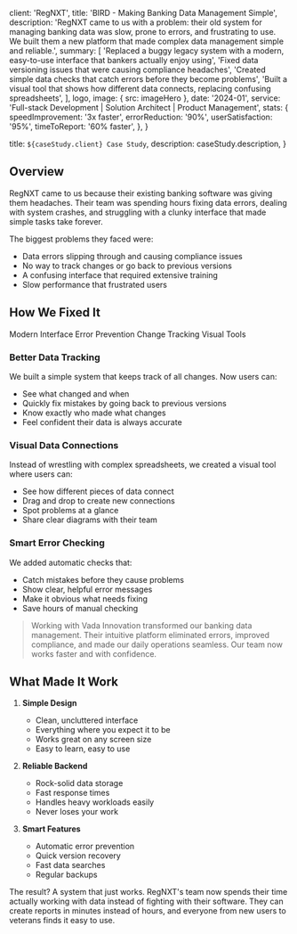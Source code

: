 
  client: 'RegNXT',
  title: 'BIRD - Making Banking Data Management Simple',
  description:
    'RegNXT came to us with a problem: their old system for managing banking data was slow, prone to errors, and frustrating to use. We built them a new platform that made complex data management simple and reliable.',
  summary: [
    'Replaced a buggy legacy system with a modern, easy-to-use interface that bankers actually enjoy using',
    'Fixed data versioning issues that were causing compliance headaches',
    'Created simple data checks that catch errors before they become problems',
    'Built a visual tool that shows how different data connects, replacing confusing spreadsheets',
  ],
  logo,
  image: { src: imageHero },
  date: '2024-01',
  service: 'Full-stack Development | Solution Architect | Product Management',
  stats: {
    speedImprovement: '3x faster',
    errorReduction: '90%',
    userSatisfaction: '95%',
    timeToReport: '60% faster',
  },
}

  title: `${caseStudy.client} Case Study`,
  description: caseStudy.description,
}

## Overview

RegNXT came to us because their existing banking software was giving them headaches. Their team was spending hours fixing data errors, dealing with system crashes, and struggling with a clunky interface that made simple tasks take forever.

The biggest problems they faced were:

- Data errors slipping through and causing compliance issues
- No way to track changes or go back to previous versions
- A confusing interface that required extensive training
- Slow performance that frustrated users

## How We Fixed It

<TagList>
  <TagListItem>Modern Interface</TagListItem>
  <TagListItem>Error Prevention</TagListItem>
  <TagListItem>Change Tracking</TagListItem>
  <TagListItem>Visual Tools</TagListItem>
</TagList>

### Better Data Tracking

We built a simple system that keeps track of all changes. Now users can:

- See what changed and when
- Quickly fix mistakes by going back to previous versions
- Know exactly who made what changes
- Feel confident their data is always accurate

### Visual Data Connections

Instead of wrestling with complex spreadsheets, we created a visual tool where users can:

- See how different pieces of data connect
- Drag and drop to create new connections
- Spot problems at a glance
- Share clear diagrams with their team

### Smart Error Checking

We added automatic checks that:

- Catch mistakes before they cause problems
- Show clear, helpful error messages
- Make it obvious what needs fixing
- Save hours of manual checking

<Blockquote
  author={{ name: 'Bart Delouvroy', role: 'Co-Founder' }}
  image={{ src: imageDebraFiscal }}
>
  Working with Vada Innovation transformed our banking data management. Their
  intuitive platform eliminated errors, improved compliance, and made our daily
  operations seamless. Our team now works faster and with confidence.
</Blockquote>

<StatList>
  <StatListItem value="3x" label="Faster to Use" />
  <StatListItem value="90%" label="Fewer Errors" />
  <StatListItem value="95%" label="Happy Users" />
  <StatListItem value="60%" label="Time Saved" />
</StatList>

## What Made It Work

1. **Simple Design**

   - Clean, uncluttered interface
   - Everything where you expect it to be
   - Works great on any screen size
   - Easy to learn, easy to use

2. **Reliable Backend**

   - Rock-solid data storage
   - Fast response times
   - Handles heavy workloads easily
   - Never loses your work

3. **Smart Features**
   - Automatic error prevention
   - Quick version recovery
   - Fast data searches
   - Regular backups

The result? A system that just works. RegNXT's team now spends their time actually working with data instead of fighting with their software. They can create reports in minutes instead of hours, and everyone from new users to veterans finds it easy to use.
